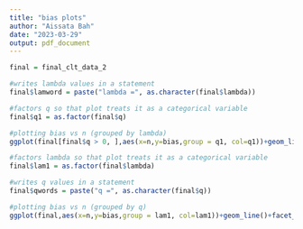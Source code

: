```yaml
---
title: "bias plots"
author: "Aissata Bah"
date: "2023-03-29"
output: pdf_document
---
```



```r
final = final_clt_data_2

#writes lambda values in a statement
final$lamword = paste("lambda =", as.character(final$lambda))

#factors q so that plot treats it as a categorical variable
final$q1 = as.factor(final$q)

#plotting bias vs n (grouped by lambda)
ggplot(final[final$q > 0, ],aes(x=n,y=bias,group = q1, col=q1))+geom_line()+facet_wrap(~lamword) + xlab("Sample Size") + ylab("Empirical Bias") +  guides(color = guide_legend(title = "q values"))

#factors lambda so that plot treats it as a categorical variable
final$lam1 = as.factor(final$lambda)

#writes q values in a statement
final$qwords = paste("q =", as.character(final$q))

#plotting bias vs n (grouped by q)
ggplot(final,aes(x=n,y=bias,group = lam1, col=lam1))+geom_line()+facet_wrap(~qwords) + xlab("Sample Size") + ylab("Empirical Bias") +  guides(color = guide_legend(title = "lambda values")) + facet_grid(~factor(qwords, levels=c('q = 2', 'q = 10', 'q = 100')))

```
